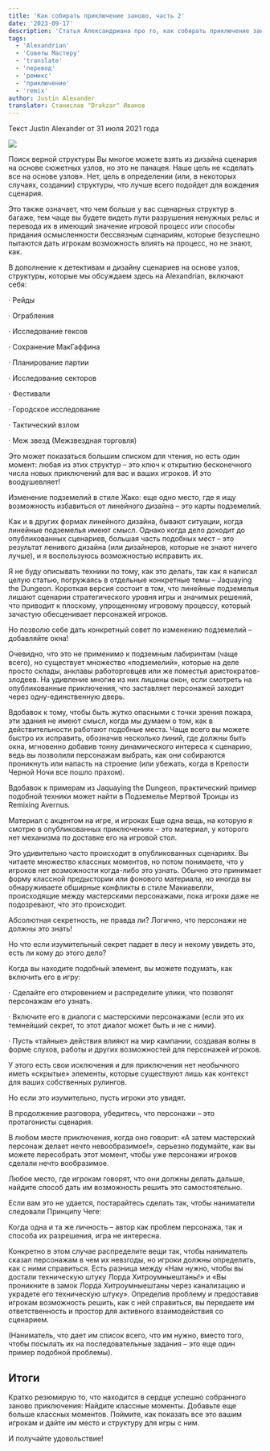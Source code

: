 ```yaml
---
title: 'Как собирать приключение заново, часть 2'
date: '2023-09-17'
description: 'Статья Александриана про то, как собирать приключение заново (делать ремикс) #alexandrian #justinalexander #remix #adventure #advice #module #translate'
tags:
  - 'Alexandrian'
  - 'Советы Мастеру'
  - 'translate'
  - 'перевод'
  - 'ремикс'
  - 'приключение'
  - 'remix'
author: Justin Alexander
translator: Станислав "Drakzar" Иванов
---
```


Текст Justin Alexander от 31 июля 2021 года

![](/images/how-to-remix-2.jpg)

Поиск верной структуры
Вы многое можете взять из дизайна сценария на основе сюжетных узлов, но это не панацея. Наше цель не «сделать все на основе узлов». Нет, цель в определении (или, в некоторых случаях, создании) структуры, что лучше всего подойдет для вождения сценария.

Это также означает, что чем больше у вас сценарных структур в багаже, тем чаще вы будете видеть пути разрушения ненужных рельс и перевода их в имеющий значение игровой процесс или способы придания осмысленности бессвязным сценариям, которые безуспешно пытаются дать игрокам возможность влиять на процесс, но не знают, как.

В дополнение к детективам и дизайну сценариев на основе узлов, структуры, которые мы обсуждаем здесь на Alexandrian, включают себя:

· Рейды

· Ограбления

· Исследование гексов

· Сохранение МакГаффина

· Планирование партии

· Исследование секторов

· Фестивали

· Городское исследование

· Тактический взлом

· Меж звезд (Межзвездная торговля)

Это может показаться большим списком для чтения, но есть один момент: любая из этих структур – это ключ к открытию бесконечного числа новых приключений для вас и ваших игроков. И это воодушевляет!

Изменение подземелий в стиле Жако: еще одно место, где я ищу возможность избавиться от линейного дизайна – это карты подземелий.

Как и в других формах линейного дизайна, бывают ситуации, когда линейные подземелья имеют смысл. Однако когда дело доходит до опубликованных сценариев, большая часть подобных мест – это результат ленивого дизайна (или дизайнеров, которые не знают ничего лучше), и я воспользуюсь возможностью исправить их.

Я не буду описывать техники по тому, как это делать, так как я написал целую статью, погружаясь в отдельные конкретные темы – Jaquaying the Dungeon. Короткая версия состоит в том, что линейные подземелья лишают сценарии стратегического уровня игры и значимых решений, что приводит к плоскому, упрощенному игровому процессу, который зачастую обесценивает персонажей игроков.

Но позволю себе дать конкретный совет по изменению подземелий – добавляйте окна!

Очевидно, что это не применимо к подземным лабиринтам (чаще всего), но существует множество «подземелий», которые на деле просто склады, анклавы работорговцев или же поместья аристократов-злодеев. На удивление многие из них лишены окон, если смотреть на опубликованные приключения, что заставляет персонажей заходит через одну-единственную дверь.

Вдобавок к тому, чтобы быть жутко опасными с точки зрения пожара, эти здания не имеют смысл, когда мы думаем о том, как в действительности работают подобные места. Чаще всего вы можете быстро их исправить, обозначив несколько линий, где должны быть окна, мгновенно добавив тонну динамического интереса к сценарию, ведь вы позволили персонажам выбрать, как они собираются проникнуть или напасть на строение (или убежать, когда в Крепости Черной Ночи все пошло прахом).

Вдобавок к примерам из Jaquaying the Dungeon, практический пример подобной техники может найти в Подземелье Мертвой Троицы из Remixing Avernus.

Материал с акцентом на игре, и игроках
Еще одна вещь, на которую я смотрю в опубликованных приключениях – это материал, у которого нет механизма по доставке его на игровой стол.

Это удивительно часто происходит в опубликованных сценариях. Вы читаете множество классных моментов, но потом понимаете, что у игроков нет возможности когда-либо это узнать. Обычно это принимает форму классной предыстории или фонового материала, но иногда вы обнаруживаете обширные конфликты в стиле Макиавелли, происходящие между мастерскими персонажами, пока игроки даже не подозревают, что это происходит.

Абсолютная секретность, не правда ли? Логично, что персонажи не должны это знать!

Но что если изумительный секрет падает в лесу и некому увидеть это, есть ли кому до этого дело?

Когда вы находите подобный элемент, вы можете подумать, как включить его в игру:

· Сделайте его откровением и распределите улики, что позволят персонажам его узнать.

· Включите его в диалоги с мастерскими персонажами (если это их темнейший секрет, то этот диалог может быть и не с ними).

· Пусть «тайные» действия влияют на мир кампании, создавая волны в форме слухов, работы и других возможностей для персонажей игроков.

У этого есть свои исключения и для приключения нет необычного иметь «скрытые» элементы, которые существуют лишь как контекст для ваших собственных рулингов.

Но если это изумительно, пусть игроки это увидят.

В продолжение разговора, убедитесь, что персонажи – это протагонисты сценария.

В любом месте приключения, когда оно говорит: «А затем мастерский персонаж делает нечто невообразимое!», серьезно подумайте, как вы можете пересобрать этот момент, чтобы уже персонажи игроков сделали нечто вообразимое.

Любое место, где игрокам говорят, что они должны делать дальше, найдите способ дать им возможность решить это самостоятельно.

Если вам это не удается, постарайтесь сделать так, чтобы наниматели следовали Принципу Чеге:

Когда одна и та же личность – автор как проблем персонажа, так и способа их разрешения, игра не интересна.

Конкретно в этом случае распределите вещи так, чтобы наниматель сказал персонажам в чем их невзгоды, но игроки должны определить, как с ними справиться. Есть разница между «Нам нужно, чтобы вы достали техническую штуку Лорда Хитроумныештаны!» и «Вы проникните в замок Лорда Хитроумныештаны через канализацию и украдете его техническую штуку». Определив проблему и предоставив игрокам возможность решить, как с ней справиться, вы передаете им ответственность и простор для активного взаимодействия со сценарием.

(Наниматель, что дает им список всего, что им нужно, вместо того, чтобы посылать их на последовательные задания – это еще один пример подобной проблемы).

## Итоги

Кратко резюмирую то, что находится в сердце успешно собранного заново приключения: Найдите классные моменты. Добавьте еще больше классных моментов. Поймите, как показать все это вашим игрокам и дайте им место и структуру для игры с ним.

И получайте удовольствие!
